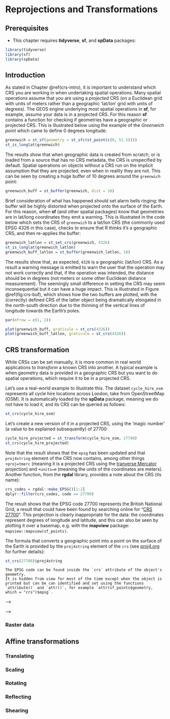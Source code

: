 # Reprojections and Transformations {#coord}

## Prerequisites {-}

- This chapter requires **tidyverse**, **sf**, and **spData** packages:

```r
library(tidyverse)
library(sf)
library(spData)
```

## Introduction

<!-- random notes -->
<!-- CRS also represent spatial relationship between datasets. -->
<!-- Therefore, spatial operations could only be correctly performed on data with the same CRS. -->

<!-- While the concept of CRS applies to both data types, conversion between coordinate rerefence systems differs between vector and raster. -->
<!-- Tranformation from one CRS to another in vector data changes only coordinates of vertices, keeping the values intact. -->
<!-- (for most of the case is better to reproject vector than raster) -->
<!-- rasters: transformation means change of the coordinates of (special case of resampling) -->
<!-- changes in dimensions, resolution, extent -->
<!-- change shape and attributes) -->
<!-- different methods of computing values after transformation, such as ngb or bilinear  -->

<!-- - crs - a heart of spatial data -->
<!-- - short history  -->
<!-- - types of crs (geographic vs cartesian; local vs regional vs global) -->
<!-- - objectives - 1/ to combine different datasets, 2/ area calculations, 3/ distance mesasurement, 4/ navigation, 5/ spatial data representations -->
<!-- - proj -->
<!-- - proj4 + epsg -->
<!-- - the most popular epsg -->
<!--in most of the cases reproject vector, not raster-->

As stated in Chapter \@ref(crs-intro), it is important to understand which CRS you are working in when undertaking spatial operations.
Many spatial operations assume that you are using a *projected* CRS (on a Euclidean grid with units of meters rather than a geographic 'lat/lon' grid with units of degrees).
The GEOS engine underlying most spatial operations in **sf**, for example, assume your data is in a projected CRS.
For this reason **sf** contains a function for checking if geometries have a geographic or projected CRS.
This is illustrated below using the example of the *Greenwich point* which came to define 0 degrees longitude:

```r
greenwich = st_sf(geometry = st_sfc(st_point(c(0, 51.5))))
st_is_longlat(greenwich)
```

The results show that when geographic data is created from scratch, or is loaded from a source that has no CRS metadata, the CRS is unspecified by default.
Spatial operations on objects without a CRS run on the implicit assumption that they are projected, even when in reality they are not.
This can be seen by creating a huge buffer of 10 degrees around the `greenwich` point:

```r
greenwich_buff = st_buffer(greenwich, dist = 10)
```

Brief consideration of what has happened should set alarm bells ringing:
the buffer will be highly distorted when projected onto the surface of the Earth.
For this reason, when **sf** (and other spatial packages) know that geometries are in lat/long coordinates they emit a warning.
This is illustrated in the code below which sets the CRS of `greenwich` to a lat/lon CRS (the commonly used EPSG 4326 in this case), checks to ensure that R thinks it's a geographic CRS, and then re-applies the buffer:

```r
greenwich_latlon = st_set_crs(greenwich, 4326)
st_is_longlat(greenwich_latlon)
greenwich_buff_latlon = st_buffer(greenwich_latlon, 10)
```

The results show that, as expected, `4326` is a geographic (lat/lon) CRS.
As a result a warning message is emitted to warn the user that the operation may not work correctly and that, if the operation was intended, the distance should be in degrees (not meters or some other Euclidean distance measurement).
The seemingly small difference in setting the CRS may seem inconsequential but it can have a huge impact.
This is illustrated in Figure \@ref(fig:crs-buf), which shows how the two buffers are plotted, with the (correctly) defined CRS of the latter object being dramatically elongated in the north-south direction due to the thinning of the vertical lines of longitude towards the Earth's poles.  

```r
par(mfrow = c(1, 2))
```

```r
plot(greenwich_buff, graticule = st_crs(4326))
plot(greenwich_buff_latlon, graticule = st_crs(4326))
```

## CRS transformation

While CRSs can be set manually, it is more common in real world applications to *transform* a known CRS into another.
A typical example is when geometry data is provided in a geographic CRS but you want to do spatial operations, which require it to be in a projected CRS.

Let's use a real-world example to illustrate this.
The dataset `cycle_hire_osm` represents all cycle hire locations across London, take from OpenStreetMap (OSM).
It is automatically loaded by the **spData** package, meaning we do not have to load it, and its CRS can be queried as follows:

```r
st_crs(cycle_hire_osm)
```

Let's create a new version of it in a projected CRS, using the 'magic number' (a value to be explained subsequently) of 27700:

```r
cycle_hire_projected = st_transform(cycle_hire_osm, 27700)
st_crs(cycle_hire_projected)
```

Note that the result shows that the `epsg` has been updated and that `proj4string` element of the CRS now contains, among other things `+proj=tmerc` (meaning it is a projected CRS using the [tranverse Mercator](https://en.wikipedia.org/wiki/Transverse_Mercator_projection) projection) and `+units=m` (meaning the units of the coordinates are meters).
Another function, from the **rgdal** library, provides a note about the CRS (its name):

```r
crs_codes = rgdal::make_EPSG()[1:2]
dplyr::filter(crs_codes, code == 27700)
```

The result shows that the EPSG code 27700 represents the British National Grid, a result that could have been found by searching online for "[CRS 27700](https://www.google.com/search?q=CRS+27700)".
This projection is clearly inappropriate for the data: the coordinates represent degrees of longitude and latitude, and this can also be seen by plotting it over a basemap, e.g. with the **mapview** package: `mapview::mapview(sf_points)`.

The formula that converts a geographic point into a point on the surface of the Earth is provided by the `proj4string` element of the `crs` (see [proj4.org](http://proj4.org/) for further details):

```r
st_crs(27700)$proj4string
```

```block2
The EPSG code can be found inside the `crs` attribute of the object's geometry.
It is hidden from view for most of the time except when the object is printed but can be can identified and set using the functions `attribute()` and `attr()`, for example `attr(sf_points$geometry, which = "crs")$epsg`.
```

<!-- ### Vector data -->

<!-- <!-- CRS assign --> -->

<!-- - In case when a coordinate reference system (CRS) is missing or the wrong CRS is set, `st_crs()` or `st_set_crs` function can be used: -->

<!-- ```{r, warning=FALSE} -->
<!-- world_set3410 = st_set_crs(world, 3410) -->
<!-- st_crs(world_set3410) -->
<!-- ``` -->

<!-- ```{r coord_compare0, echo=FALSE} -->
<!-- par(mfrow = c(1, 2), mar=c(0,0,0,0)) -->
<!-- plot(world_set3410[0]);plot(world[0]) -->
<!-- ``` -->

<!-- <!-- Reprojection --> -->

<!-- - The `st_transform()` can be used to transform coordinates -->

<!-- ```{r} -->
<!-- world_3410 = st_transform(world, 3410) -->
<!-- st_crs(world_3410) -->
<!-- ``` -->

<!-- ```{r coord_compare, echo=FALSE} -->
<!-- par(mfrow = c(1, 2), mar=c(0,0,0,0)) -->
<!-- plot(world_3410[0]);plot(world[0]) -->
<!-- ``` -->

<!--
- st_as_sf(x, coords = c("x","y"))
- st_crs(x)
- st_transform(x, crs)
- ==
- !st_is_longlat(x)
- st_set_crs(x, crs)
- st_proj_info
- st_bbox
-->

### Raster data

<!--
- projectRaster
-->

## Affine transformations

### Translating

### Scaling

### Rotating

### Reflecting

### Shearing

<!-- Todo: add content on simplifying using mapshaper and other packages (e.g. sf) -->
